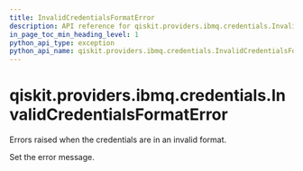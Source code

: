 ```yaml
---
title: InvalidCredentialsFormatError
description: API reference for qiskit.providers.ibmq.credentials.InvalidCredentialsFormatError
in_page_toc_min_heading_level: 1
python_api_type: exception
python_api_name: qiskit.providers.ibmq.credentials.InvalidCredentialsFormatError
---
```


# qiskit.providers.ibmq.credentials.InvalidCredentialsFormatError

<Class id="qiskit.providers.ibmq.credentials.InvalidCredentialsFormatError" name="InvalidCredentialsFormatError" isDedicatedPage={true} github="https://github.com/qiskit/qiskit-ibmq-provider/tree/stable/0.19/qiskit/providers/ibmq/credentials/exceptions.py" signature="InvalidCredentialsFormatError(*message)">
  Errors raised when the credentials are in an invalid format.

  Set the error message.
</Class>

